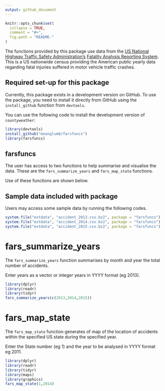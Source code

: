 ```yaml
---
output: github_document
---
```


<!-- README.md is generated from README.Rmd. Please edit that file -->

```r
knitr::opts_chunk$set(
  collapse = TRUE,
  comment = "#>",
  fig.path = "README-"
)
```
The functions provided by this package use data from the [US National Highway Traffic Safety Administration's](https://www.nhtsa.gov/) [Fatality Analysis Reporting System](https://www.nhtsa.gov/research-data/fatality-analysis-reporting-system-fars). This is a US nationwide census providing the American public yearly data regarding fatal injuries suffered in motor vehicle traffic crashes.


## Required set-up for this package

Currently, this package exists in a development version on GitHub. To use the package, you need to install it directly from GitHub using the `install_github` function from `devtools`. 

You can use the following code to install the development version of `countyweather`: 

```r
library(devtools)
install_github("moonglum8/farsfuncs")
library(farsfuncs)
```
## farsfuncs

The user has access to two functions to help summarise and visualise the data. These are the `fars_summarize_years` and `fars_map_state` functions.

Use of these functions are shown below.

## Sample data included with package

Users may access some sample data by running the following codes.

```r
system.file("extdata", "accident_2013.csv.bz2", package = "farsfuncs")
system.file("extdata", "accident_2014.csv.bz2", package = "farsfuncs")
system.file("extdata", "accident_2015.csv.bz2", package = "farsfuncs")
```

# fars_summarize_years

The `fars_summarize_years` function summarises by month and year the total number of accidents.

Enter years as a vector or integer years in YYYY format (eg 2013).

```r
library(dplyr)
library(readr)
library(tidyr)
fars_summarize_years(c(2013,2014,2015))
```
# fars_map_state

The `fars_map_state` function generates of map of the location of accidents within the specified US state during the specified year.

Enter the State number (eg 1) and the year to be analysed in YYYY format eg 2011.

```r
library(dplyr)
library(readr)
library(tidyr)
library(maps)
library(graphics)
fars_map_state(1,2014)
```
